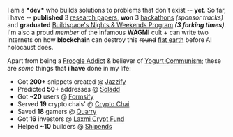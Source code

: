 
<Para front />

I am a **\*dev\*** who builds solutions to problems that don't exist -- **yet**. So far, i have -- **published** 3 <Hoverable navtext="caution -- nerdy stuff ahead">[research papers](https://scholar.google.com/citations?user=Y0QlO5IAAAAJ&hl=en&oi=ao)</Hoverable>, **won** 3 <Hoverable navtext="tbh, i go for free food">[hackathons](/)</Hoverable> *(sponsor tracks)* and **graduated** <Hoverable navtext="my fav cult">[Buildspace's Nights & Weekends Program](https://buildspace.so/)</Hoverable> ***(3 forking times)***. <Hide> I'm also a proud _member_ of the infamous **WAGMI** cult + can write two internets on how **blockchain** can destroy this <Strike>round</Strike> <Hoverable navtext="earth is flat, period">[flat earth](https://en.wikipedia.org/wiki/Flat_Earth)</Hoverable> before AI holocaust does. </Hide>


<div className="space-y-3">

Apart from being a <Hoverable navtext="i plead guilty">[Froogle Addict](https://www.malasfruit.com/shop/froogle)</Hoverable> & believer of <Hoverable navtext="if you hate yogurt, we can't be friends -- sorry">[Yogurt Communism](https://lovedeathrobots.fandom.com/wiki/When_the_Yogurt_Took_Over)</Hoverable>; these are _some_ things that **i have** done in my life: 

-   Got **200+** snippets created @ <Hoverable navtext="jazzify.in">[Jazzify](https://jazzify.in/)</Hoverable>
-   Predicted **50+** addresses @ <Hoverable navtext="soladd.vercel.app">[Soladd](https://soladd.vercel.app/)</Hoverable>
-   Got **~20** users @ <Hoverable navtext="formsify.vercel.app">[Formsify](https://formsify.vercel.app/)</Hoverable>
-   Served **19** crypto chais' @ <Hoverable navtext="crypto-chai.vercel.app">[Crypto Chai](https://crypto-chai.vercel.app/)</Hoverable>
-   Saved **18** gamers @ <Hoverable navtext="quarry.vercel.app">[Quarry](https://quarry.vercel.app/)</Hoverable>
-   Got **16** investors @ <Hoverable navtext="laxmi-crypt-fund.vercel.app">[Laxmi Crypt Fund](https://laxmi-crypt-fund.vercel.app/)</Hoverable>
-   Helped **~10** builders @ <Hoverable navtext="shipends.vercel.app">[Shipends](https://shipends.vercel.app/)</Hoverable>

</div>

